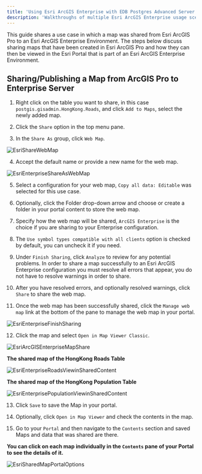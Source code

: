```yaml
---
title: 'Using Esri ArcGIS Enterprise with EDB Postgres Advanced Server'
description: 'Walkthroughs of multiple Esri ArcGIS Enterprise usage scenarios'
---
```


This guide shares a use case in which a map was shared from Esri ArcGIS Pro to an Esri ArcGIS Enterprise Environment.  The steps below discuss sharing maps that have been created in Esri ArcGIS Pro and how they can then be viewed in the Esri Portal that is part of an Esri ArcGIS Enterprise Environment.

## Sharing/Publishing a Map from ArcGIS Pro to Enterprise Server

1. Right click on the table you want to share, in this case `postgis.gisadmin.HongKong.Roads`, and click `Add to Maps`, select the newly added map.

2. Click the `Share` option in the top menu pane.

3. In the `Share As` group, click `Web Map`.

  ![EsriShareWebMap](Images/EsriShareWebMap.png)

4. Accept the default name or provide a new name for the web map.

  ![EsriEnterpriseShareAsWebMap](Images/EsriEnterpriseShareAsWebMap.png)

5. Select a configuration for your web map, `Copy all data: Editable` was selected for this use case.

6. Optionally, click the Folder drop-down arrow and choose or create a folder in your portal content to store the web map.

7. Specify how the web map will be shared, `ArcGIS Enterprise` is the choice if you are sharing to your Enterprise configuration.

8. The `Use symbol types compatible with all clients` option is checked by default, you can uncheck it if you need.

9. Under `Finish Sharing`, click `Analyze` to review for any potential problems.  In order to share a map successfully to an Esri ArcGIS Enterprise configuration you must resolve all errors that appear, you do not have to resolve warnings in order to share.

10. After you have resolved errors, and optionally resolved warnings, click `Share` to share the web map.

11. Once the web map has been successfully shared, click the `Manage web map` link at the bottom of the pane to manage the web map in your portal.

  ![EsriEnterpriseFinishSharing](Images/EsriEnterpriseFinishSharing.png)

12. Click the map and select `Open in Map Viewer Classic`.

  ![EsriArcGISEnterpriseMapShare](Images/EsriArcGISEnterpriseMapShare.png)

  **The shared map of the HongKong Roads Table**

  ![EsriEnterpriseRoadsViewinSharedContent](Images/EsriEnterpriseRoadsViewinSharedContent.png)

  **The shared map of the HongKong Population Table**

  ![EsriEnterprisePopulationViewinSharedContent](Images/EsriEnterprisePopulationViewinSharedContent.png)

13. Click `Save` to save the Map in your portal.

14. Optionally, click `Open in Map Viewer` and check the contents in the map.

15. Go to your `Portal` and then navigate to the `Contents` section and saved Maps and data that was shared are there.

**You can click on each map individually in the `Contents` pane of your Portal to see the details of it.**

  ![EsriSharedMapPortalOptions](Images/EsriSharedMapPortalOptions.png)